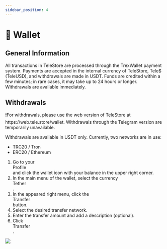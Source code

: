 ```yaml
---
sidebar_position: 4
---
```


# 👛 Wallet

## General Information

All transactions in TeleStore are processed through the TrexWallet payment system. Payments are accepted in the internal currency of TeleStore, Tele$ (TeleUSD), and withdrawals are made in USDT. Funds are credited within a few minutes; in rare cases, it may take up to 24 hours or longer. Withdrawals are available immediately.

## Withdrawals

<div class="important">❗For withdrawals, please use the web version of TeleStore at https://web.tele.store/wallet. Withdrawals through the Telegram version are temporarily unavailable.</div>

Withdrawals are available in USDT only. Currently, two networks are in use:
- TRC20 / Tron
- ERC20 / Ethereum

1. Go to your <div className="button">Profile</div> and click the wallet icon with your balance in the upper right corner.
2. In the main menu of the wallet, select the currency <div className="button">Tether</div>.
3. In the appeared right menu, click the <div className="button">Transfer</div> button.
4. Select the desired transfer network.
5. Enter the transfer amount and add a description (optional).
6. Click <div className="button">Transfer</div>.

![](/img/docs/wallet-01.png)